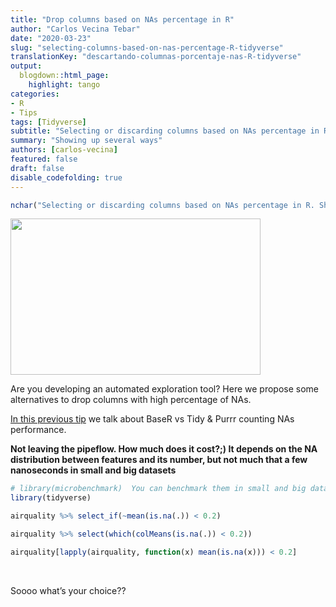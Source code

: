 ```yaml
---
title: "Drop columns based on NAs percentage in R"
author: "Carlos Vecina Tebar"
date: "2020-03-23"
slug: "selecting-columns-based-on-nas-percentage-R-tidyverse"
translationKey: "descartando-columnas-porcentaje-nas-R-tidyverse"
output:
  blogdown::html_page:
    highlight: tango
categories:
- R
- Tips
tags: [Tidyverse]
subtitle: "Selecting or discarding columns based on NAs percentage in R. Showing up several ways!"
summary: "Showing up several ways"
authors: [carlos-vecina]
featured: false
draft: false
disable_codefolding: true
---
```


```r
nchar("Selecting or discarding columns based on NAs percentage in R. Showing up several ways!")
```

<img src="./featured.png" height="250px" width="400px" />

Are you developing an automated exploration tool? Here we propose some alternatives to drop columns with high percentage of NAs.

[In this previous tip](../../vizs-and-tips/counting-nas-by-column-r-benchmark) we talk about BaseR vs Tidy & Purrr  counting NAs performance. 

**Not leaving the pipeflow. How much does it cost?;)  It depends on the NA distribution between features and its number, but not much that a few nanoseconds in small and big datasets**

```r

# library(microbenchmark)  You can benchmark them in small and big datasets
library(tidyverse)

airquality %>% select_if(~mean(is.na(.)) < 0.2)

airquality %>% select(which(colMeans(is.na(.)) < 0.2))

airquality[lapply(airquality, function(x) mean(is.na(x))) < 0.2]

```

<br>

Soooo  what's your choice??

<br>

<script type="text/javascript" src="//downloads.mailchimp.com/js/signup-forms/popup/unique-methods/embed.js" data-dojo-config="usePlainJson: true, isDebug: false"></script><script type="text/javascript">window.dojoRequire(["mojo/signup-forms/Loader"], function(L) { L.start({"baseUrl":"mc.us4.list-manage.com","uuid":"91551f7ed29389a0de4f47665","lid":"d95c503a48","uniqueMethods":true}) })</script>

